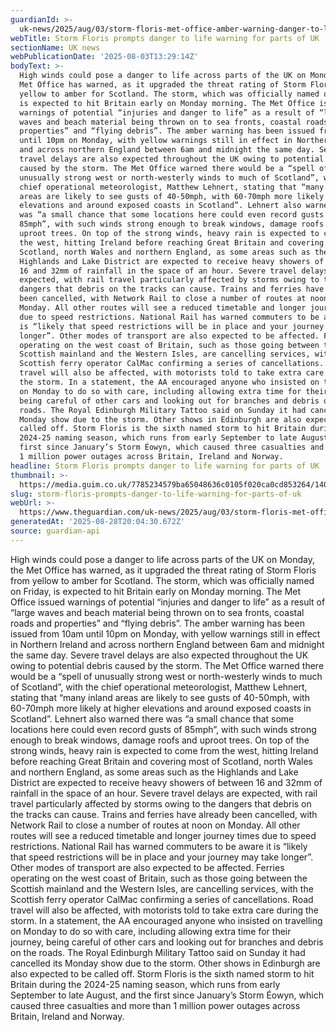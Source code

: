 ```yaml
---
guardianId: >-
  uk-news/2025/aug/03/storm-floris-met-office-amber-warning-danger-to-life-scotland-uk-weather
webTitle: Storm Floris prompts danger to life warning for parts of UK
sectionName: UK news
webPublicationDate: '2025-08-03T13:29:14Z'
bodyText: >-
  High winds could pose a danger to life across parts of the UK on Monday, the
  Met Office has warned, as it upgraded the threat rating of Storm Floris from
  yellow to amber for Scotland. The storm, which was officially named on Friday,
  is expected to hit Britain early on Monday morning. The Met Office issued
  warnings of potential “injuries and danger to life” as a result of “large
  waves and beach material being thrown on to sea fronts, coastal roads and
  properties” and “flying debris”. The amber warning has been issued from 10am
  until 10pm on Monday, with yellow warnings still in effect in Northern Ireland
  and across northern England between 6am and midnight the same day. Severe
  travel delays are also expected throughout the UK owing to potential debris
  caused by the storm. The Met Office warned there would be a “spell of
  unusually strong west or north-westerly winds to much of Scotland”, with the
  chief operational meteorologist, Matthew Lehnert, stating that “many inland
  areas are likely to see gusts of 40-50mph, with 60-70mph more likely at higher
  elevations and around exposed coasts in Scotland”. Lehnert also warned there
  was “a small chance that some locations here could even record gusts of
  85mph”, with such winds strong enough to break windows, damage roofs and
  uproot trees. On top of the strong winds, heavy rain is expected to come from
  the west, hitting Ireland before reaching Great Britain and covering most of
  Scotland, north Wales and northern England, as some areas such as the
  Highlands and Lake District are expected to receive heavy showers of between
  16 and 32mm of rainfall in the space of an hour. Severe travel delays are
  expected, with rail travel particularly affected by storms owing to the
  dangers that debris on the tracks can cause. Trains and ferries have already
  been cancelled, with Network Rail to close a number of routes at noon on
  Monday. All other routes will see a reduced timetable and longer journey times
  due to speed restrictions. National Rail has warned commuters to be aware it
  is “likely that speed restrictions will be in place and your journey may take
  longer”. Other modes of transport are also expected to be affected. Ferries
  operating on the west coast of Britain, such as those going between the
  Scottish mainland and the Western Isles, are cancelling services, with the
  Scottish ferry operator CalMac confirming a series of cancellations. Road
  travel will also be affected, with motorists told to take extra care during
  the storm. In a statement, the AA encouraged anyone who insisted on travelling
  on Monday to do so with care, including allowing extra time for their journey,
  being careful of other cars and looking out for branches and debris on the
  roads. The Royal Edinburgh Military Tattoo said on Sunday it had cancelled its
  Monday show due to the storm. Other shows in Edinburgh are also expected to be
  called off. Storm Floris is the sixth named storm to hit Britain during the
  2024-25 naming season, which runs from early September to late August, and the
  first since January’s Storm Éowyn, which caused three casualties and more than
  1 million power outages across Britain, Ireland and Norway.
headline: Storm Floris prompts danger to life warning for parts of UK
thumbnail: >-
  https://media.guim.co.uk/7785234579ba65048636c0105f020ca0cd853264/140_0_7560_6048/500.jpg
slug: storm-floris-prompts-danger-to-life-warning-for-parts-of-uk
webUrl: >-
  https://www.theguardian.com/uk-news/2025/aug/03/storm-floris-met-office-amber-warning-danger-to-life-scotland-uk-weather
generatedAt: '2025-08-28T20:04:30.672Z'
source: guardian-api
---
```

High winds could pose a danger to life across parts of the UK on Monday, the Met Office has warned, as it upgraded the threat rating of Storm Floris from yellow to amber for Scotland. The storm, which was officially named on Friday, is expected to hit Britain early on Monday morning. The Met Office issued warnings of potential “injuries and danger to life” as a result of “large waves and beach material being thrown on to sea fronts, coastal roads and properties” and “flying debris”. The amber warning has been issued from 10am until 10pm on Monday, with yellow warnings still in effect in Northern Ireland and across northern England between 6am and midnight the same day. Severe travel delays are also expected throughout the UK owing to potential debris caused by the storm. The Met Office warned there would be a “spell of unusually strong west or north-westerly winds to much of Scotland”, with the chief operational meteorologist, Matthew Lehnert, stating that “many inland areas are likely to see gusts of 40-50mph, with 60-70mph more likely at higher elevations and around exposed coasts in Scotland”. Lehnert also warned there was “a small chance that some locations here could even record gusts of 85mph”, with such winds strong enough to break windows, damage roofs and uproot trees. On top of the strong winds, heavy rain is expected to come from the west, hitting Ireland before reaching Great Britain and covering most of Scotland, north Wales and northern England, as some areas such as the Highlands and Lake District are expected to receive heavy showers of between 16 and 32mm of rainfall in the space of an hour. Severe travel delays are expected, with rail travel particularly affected by storms owing to the dangers that debris on the tracks can cause. Trains and ferries have already been cancelled, with Network Rail to close a number of routes at noon on Monday. All other routes will see a reduced timetable and longer journey times due to speed restrictions. National Rail has warned commuters to be aware it is “likely that speed restrictions will be in place and your journey may take longer”. Other modes of transport are also expected to be affected. Ferries operating on the west coast of Britain, such as those going between the Scottish mainland and the Western Isles, are cancelling services, with the Scottish ferry operator CalMac confirming a series of cancellations. Road travel will also be affected, with motorists told to take extra care during the storm. In a statement, the AA encouraged anyone who insisted on travelling on Monday to do so with care, including allowing extra time for their journey, being careful of other cars and looking out for branches and debris on the roads. The Royal Edinburgh Military Tattoo said on Sunday it had cancelled its Monday show due to the storm. Other shows in Edinburgh are also expected to be called off. Storm Floris is the sixth named storm to hit Britain during the 2024-25 naming season, which runs from early September to late August, and the first since January’s Storm Éowyn, which caused three casualties and more than 1 million power outages across Britain, Ireland and Norway.
